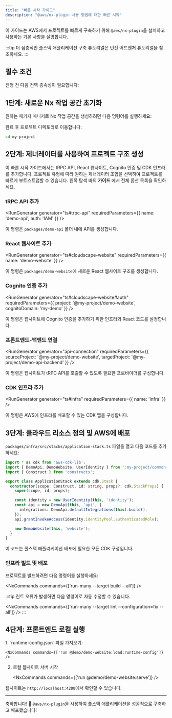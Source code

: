 ```yaml
---
title: "빠른 시작 가이드"
description: "@aws/nx-plugin 사용 방법에 대한 빠른 시작"
---
```





이 가이드는 AWS에서 프로젝트를 빠르게 구축하기 위해 `@aws/nx-plugin`을 설치하고 사용하는 기본 사항을 설명합니다.

:::tip
더 심층적인 풀스택 애플리케이션 구축 튜토리얼은 <Link path="get_started/tutorials/dungeon-game/overview">던전 어드벤처 튜토리얼</Link>을 참조하세요.
:::

## 필수 조건

진행 전 다음 전역 종속성이 필요합니다:

<Snippet name="prerequisites" />

## 1단계: 새로운 Nx 작업 공간 초기화

원하는 패키지 매니저로 Nx 작업 공간을 생성하려면 다음 명령어를 실행하세요:

<CreateNxWorkspaceCommand workspace="my-project" />

완료 후 프로젝트 디렉토리로 이동합니다:

```sh
cd my-project
```

## 2단계: 제너레이터를 사용하여 프로젝트 구조 생성

이 빠른 시작 가이드에서는 tRPC API, React 웹사이트, Cognito 인증 및 CDK 인프라를 추가합니다. 프로젝트 유형에 따라 원하는 제너레이터 조합을 선택하여 프로젝트를 빠르게 부트스트랩할 수 있습니다. 왼쪽 탐색 바의 __가이드__ 에서 전체 옵션 목록을 확인하세요.

### tRPC API 추가

<RunGenerator generator="ts#trpc-api" requiredParameters={{ name: 'demo-api', auth: 'IAM' }} />

이 명령은 `packages/demo-api` 폴더 내에 API를 생성합니다.

### React 웹사이트 추가

<RunGenerator generator="ts#cloudscape-website" requiredParameters={{ name: 'demo-website' }} />

이 명령은 `packages/demo-website`에 새로운 React 웹사이트 구조를 생성합니다.

### Cognito 인증 추가

<RunGenerator generator="ts#cloudscape-website#auth" requiredParameters={{ project: '@my-project/demo-website', cognitoDomain: 'my-demo' }} />

이 명령은 웹사이트에 Cognito 인증을 추가하기 위한 인프라와 React 코드를 설정합니다.

### 프론트엔드-백엔드 연결

<RunGenerator generator="api-connection" requiredParameters={{ sourceProject: '@my-project/demo-website', targetProject: '@my-project/demo-api-backend' }} />

이 명령은 웹사이트가 tRPC API를 호출할 수 있도록 필요한 프로바이더를 구성합니다.

### CDK 인프라 추가

<RunGenerator generator="ts#infra" requiredParameters={{ name: 'infra' }} />

이 명령은 AWS에 인프라를 배포할 수 있는 CDK 앱을 구성합니다.

## 3단계: 클라우드 리소스 정의 및 AWS에 배포

`packages/infra/src/stacks/application-stack.ts` 파일을 열고 다음 코드를 추가하세요:

```typescript
import * as cdk from 'aws-cdk-lib';
import { DemoApi, DemoWebsite, UserIdentity } from ':my-project/common-constructs';
import { Construct } from 'constructs';

export class ApplicationStack extends cdk.Stack {
  constructor(scope: Construct, id: string, props?: cdk.StackProps) {
    super(scope, id, props);

    const identity = new UserIdentity(this, 'identity');
    const api = new DemoApi(this, 'api', {
      integrations: DemoApi.defaultIntegrations(this).build(),
    });
    api.grantInvokeAccess(identity.identityPool.authenticatedRole);

    new DemoWebsite(this, 'website');
  }
}
```

이 코드는 풀스택 애플리케이션 배포에 필요한 모든 CDK 구성입니다.

### 인프라 빌드 및 배포

프로젝트를 빌드하려면 다음 명령어를 실행하세요:

<NxCommands commands={['run-many --target build --all']} />

:::tip
린트 오류가 발생하면 다음 명령어로 자동 수정할 수 있습니다.

<NxCommands commands={['run-many --target lint --configuration=fix --all']} />
:::

## 4단계: 프론트엔드 로컬 실행

<Steps>
1. `runtime-config.json` 파일 가져오기:

    <NxCommands commands={['run @demo/demo-website:load:runtime-config']} />

2. 로컬 웹사이트 서버 시작

    <NxCommands commands={['run @demo/demo-website:serve']} />
</Steps>

웹사이트는 `http://localhost:4200`에서 확인할 수 있습니다.

---

축하합니다! 🎉 `@aws/nx-plugin`을 사용하여 풀스택 애플리케이션을 성공적으로 구축하고 배포했습니다!